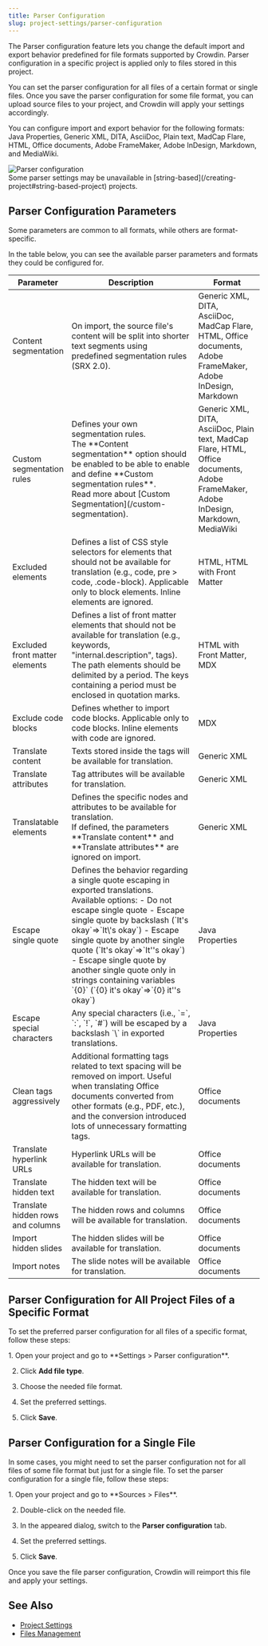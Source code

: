 ```yaml
---
title: Parser Configuration
slug: project-settings/parser-configuration
---
```


[//]: # (https://support.crowdin.com/parsers-configuration/)


The Parser configuration feature lets you change the default import and export behavior predefined for file formats supported by Crowdin. Parser configuration in a specific project is applied only to files stored in this project.

You can set the parser configuration for all files of a certain format or single files. Once you save the parser configuration for some file format, you can upload source files to your project, and Crowdin will apply your settings accordingly.

You can configure import and export behavior for the following formats: Java Properties, Generic XML, DITA, AsciiDoc, Plain text, MadCap Flare, HTML, Office documents, Adobe FrameMaker, Adobe InDesign, Markdown, and MediaWiki.

<Image src={parsersConfiguration} alt="Parser configuration" />

<Aside type="caution">
  Some parser settings may be unavailable in [string-based](/creating-project#string-based-project) projects.
</Aside>

## Parser Configuration Parameters

Some parameters are common to all formats, while others are format-specific.

In the table below, you can see the available parser parameters and formats they could be configured for.

<table>
  <colgroup>
    <col width="18%" />
    <col width="55%" />
    <col width="27%" />
  </colgroup>
  <thead>
    <tr>
      <th>Parameter</th>
      <th>Description</th>
      <th>Format</th>
    </tr>
  </thead>
  <tbody>
    <tr>
      <td>Content segmentation</td>
      <td>On import, the source file's content will be split into shorter text segments using predefined segmentation rules (SRX 2.0).</td>
      <td>Generic XML, DITA, AsciiDoc, MadCap Flare, HTML, Office documents, Adobe FrameMaker, Adobe InDesign, Markdown</td>
    </tr>
    <tr>
      <td>Custom segmentation rules</td>
      <td>
        <div>
          Defines your own segmentation rules.
          <Aside>The **Content segmentation** option should be enabled to be able to enable and define **Custom segmentation rules**.</Aside>
          <ReadMore>Read more about [Custom Segmentation](/custom-segmentation).</ReadMore>
        </div>
      </td>
      <td>Generic XML, DITA, AsciiDoc, Plain text, MadCap Flare, HTML, Office documents, Adobe FrameMaker, Adobe InDesign, Markdown, MediaWiki</td>
    </tr>
    <tr>
      <td>Excluded elements</td>
      <td>Defines a list of CSS style selectors for elements that should not be available for translation (e.g., code, pre > code, .code-block). Applicable only to block elements. Inline elements are ignored.</td>
      <td>HTML, HTML with Front Matter</td>
    </tr>
    <tr>
      <td>Excluded front matter elements</td>
      <td>Defines a list of front matter elements that should not be available for translation (e.g., keywords, "internal.description", tags). The path elements should be delimited by a period. The keys containing a period must be enclosed in quotation marks.</td>
      <td>HTML with Front Matter, MDX</td>
    </tr>
    <tr>
      <td>Exclude code blocks</td>
      <td>Defines whether to import code blocks. Applicable only to code blocks. Inline elements with code are ignored.</td>
      <td>MDX</td>
    </tr>
    <tr>
      <td>Translate content</td>
      <td>Texts stored inside the tags will be available for translation.</td>
      <td>Generic XML</td>
    </tr>
    <tr>
      <td>Translate attributes</td>
      <td>Tag attributes will be available for translation.</td>
      <td>Generic XML</td>
    </tr>
    <tr>
      <td>Translatable elements</td>
      <td>
        <div>
          Defines the specific nodes and attributes to be available for translation.
          <Aside>If defined, the parameters **Translate content** and **Translate attributes** are ignored on import.</Aside>
        </div>
      </td>
      <td>Generic XML</td>
    </tr>
    <tr>
      <td>Escape single quote</td>
      <td>
        <div>
          Defines the behavior regarding a single quote escaping in exported translations.<br />
          Available options:
            - Do not escape single quote
            - Escape single quote by backslash (`It's okay`⇒`It\'s okay`)
            - Escape single quote by another single quote (`It's okay`⇒`It''s okay`)
            - Escape single quote by another single quote only in strings containing variables `{0}` (`{0} it's okay`⇒`{0} it''s okay`)
        </div>
      </td>
      <td>Java Properties</td>
    </tr>
    <tr>
      <td>Escape special characters</td>
      <td>
        <div>
          Any special characters (i.e., `=`, `:`, `!`, `#`) will be escaped by a backslash `\` in exported translations.
        </div>
      </td>
      <td>Java Properties</td>
    </tr>
    <tr>
      <td>Clean tags aggressively</td>
      <td>Additional formatting tags related to text spacing will be removed on import. Useful when translating Office documents converted from other formats (e.g., PDF, etc.), and the conversion introduced lots of unnecessary formatting tags.</td>
      <td>Office documents</td>
    </tr>
    <tr>
      <td>Translate hyperlink URLs</td>
      <td>Hyperlink URLs will be available for translation.</td>
      <td>Office documents</td>
    </tr>
    <tr>
      <td>Translate hidden text</td>
      <td>The hidden text will be available for translation.</td>
      <td>Office documents</td>
    </tr>
    <tr>
      <td>Translate hidden rows and columns</td>
      <td>The hidden rows and columns will be available for translation.</td>
      <td>Office documents</td>
    </tr>
    <tr>
      <td>Import hidden slides</td>
      <td>The hidden slides will be available for translation.</td>
      <td>Office documents</td>
    </tr>
    <tr>
      <td>Import notes</td>
      <td>The slide notes will be available for translation.</td>
      <td>Office documents</td>
    </tr>
  </tbody>
</table>

## Parser Configuration for All Project Files of a Specific Format

To set the preferred parser configuration for all files of a specific format, follow these steps:

<Steps>
  1. Open your project and go to **Settings > Parser configuration**.

  2. Click **Add file type**.

  3. Choose the needed file format.

  4. Set the preferred settings.

  5. Click **Save**.
</Steps>

## Parser Configuration for a Single File

In some cases, you might need to set the parser configuration not for all files of some file format but just for a single file. To set the parser configuration for a single file, follow these steps:

<Steps>
  1. Open your project and go to **Sources > Files**.

  2. Double-click on the needed file.

  3. In the appeared dialog, switch to the **Parser configuration** tab.

  4. Set the preferred settings.

  5. Click **Save**.
</Steps>

Once you save the file parser configuration, Crowdin will reimport this file and apply your settings.

## See Also

* [Project Settings](/project-settings)
* [Files Management](/files-management)

